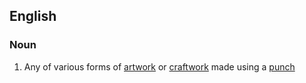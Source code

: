 ==English==

===Noun===
{{en-noun|-}}

# Any of various forms of [[artwork]] or [[craftwork]] made using a [[punch]]